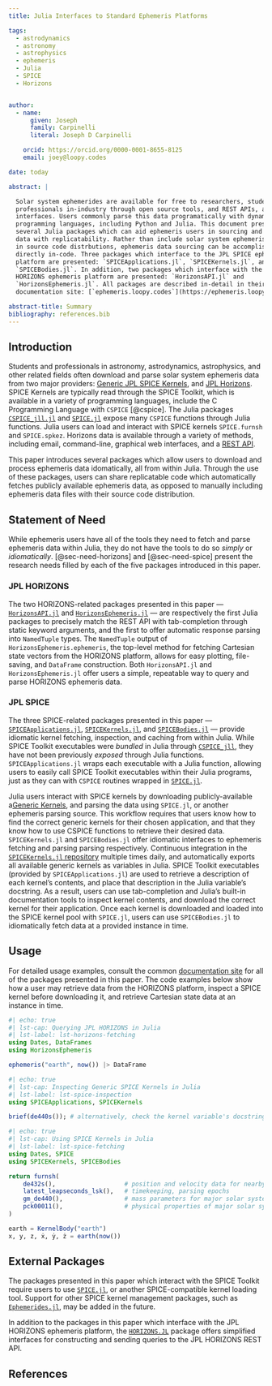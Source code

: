 ```yaml
---
title: Julia Interfaces to Standard Ephemeris Platforms

tags: 
  - astrodynamics
  - astronomy
  - astrophysics
  - ephemeris
  - Julia
  - SPICE
  - Horizons


author:
  - name:
      given: Joseph
      family: Carpinelli
      literal: Joseph D Carpinelli

    orcid: https://orcid.org/0000-0001-8655-8125
    email: joey@loopy.codes

date: today

abstract: |

  Solar system ephemerides are available for free to researchers, students, and 
  professionals in-industry through open source tools, and REST APIs, and web 
  interfaces. Users commonly parse this data programatically with dynamic 
  programming languages, including Python and Julia. This document presents
  several Julia packages which can aid ephemeris users in sourcing and parsing
  data with replicatability. Rather than include solar system ephemeris files 
  in source code distrbutions, ephemeris data sourcing can be accomplished 
  directly in-code. Three packages which interface to the JPL SPICE ephemeris
  platform are presented: `SPICEApplications.jl`, `SPICEKernels.jl`, and
  `SPICEBodies.jl`. In addition, two packages which interface with the JPL
  HORIZONS ephemeris platform are presented: `HorizonsAPI.jl` and 
  `HorizonsEphemeris.jl`. All packages are described in-detail in their common
  documentation site: [`ephemeris.loopy.codes`](https://ephemeris.loopy.codes).

abstract-title: Summary
bibliography: references.bib
---
```


## Introduction {#sec-intro}

Students and professionals in astronomy, astrodynamics, astrophysics, and other 
related fields often download and parse solar system ephemeris data from two 
major providers: 
[Generic JPL SPICE Kernels](https://naif.jpl.nasa.gov/pub/naif/generic_kernels/),
and [JPL Horizons](https://ssd.jpl.nasa.gov/horizons/). SPICE Kernels are 
typically read through the SPICE Toolkit, which is available in a variety of 
programming languages, include the C Programming Language with `CSPICE` [@cspice]. 
The Julia packages [`CSPICE_jll.jl`](https://github.com/JuliaBinaryWrappers/CSPICE_jll.jl) 
and [`SPICE.jl`](https://github.com/JuliaAstro/SPICE.jl) expose many `CSPICE` 
functions through Julia functions. Julia users can load and interact with SPICE 
kernels `SPICE.furnsh` and `SPICE.spkez`. Horizons data is available through
a variety of methods, including email, command-line, graphical web interfaces,
and a [REST API](https://ssd-api.jpl.nasa.gov/doc/horizons.html).

This paper introduces several packages which allow users to download and process 
ephemeris data idomatically, all from within Julia. Through the use of these 
packages, users can share replicatable code which automatically fetches publicly
available ephemeris data, as opposed to manually including ephemeris data files 
with their source code distribution. 

## Statement of Need {#sec-need}

While ephemeris users have all of the tools they need to fetch and parse ephemeris
data within Julia, they do not have the tools to do so _simply_ or 
_idiomatically_. [@sec-need-horizons] and [@sec-need-spice] present the research 
needs filled by each of the five packages introduced in this paper. 

### JPL HORIZONS {#sec-need-horizons}

The two HORIZONS-related packages presented in this paper --- 
[`HorizonsAPI.jl`](https://github.com/cadojo/HorizonsAPI.jl)
and [`HorizonsEphemeris.jl`](https://github.com/cadojo/HorizonsEphemeris.jl) ---
are respectively the first Julia packages to precisely match the REST API with
tab-completion through static keyword arguments, and the first to offer 
automatic response parsing into `NamedTuple` types. The `NamedTuple` output of 
`HorizonsEphemeris.ephemeris`, the top-level method for fetching Cartesian state 
vectors from the HORIZONS platform, allows for easy plotting, file-saving, and 
`DataFrame` construction. Both `HorizonsAPI.jl` and `HorizonsEphemeris.jl` offer
users a simple, repeatable way to query and parse HORIZONS ephemeris data. 

### JPL SPICE {#sec-need-spice}

The three SPICE-related packages presented in this paper ---
[`SPICEApplications.jl`](https://github.com/cadojo/SPICEApplications.jl),
[`SPICEKernels.jl`](https://github.com/cadojo/SPICEKernels.jl), and 
[`SPICEBodies.jl`](https://github.com/cadojo/SPICEBodies.jl) --- provide 
idiomatic kernel fetching, inspection, and caching from within Julia. 
While SPICE Toolkit executables were _bundled_ in Julia through 
[`CSPICE_jll`](https://github.com/JuliaBinaryWrappers/CSPICE_jll.jl), they have 
not been previously _exposed_ through Julia functions. `SPICEApplications.jl`
wraps each executable with a Julia function, allowing users to easily call 
SPICE Toolkit executables within their Julia programs, just as they can with 
`CSPICE` routines wrapped in [`SPICE.jl`](https://github.com/JuliaAstro/SPICE.jl).

Julia users interact with SPICE kernels by downloading publicly-available
a[Generic Kernels](https://naif.jpl.nasa.gov/pub/naif/generic_kernels/), and 
parsing the data using `SPICE.jl`, or another ephemeris parsing source. This 
workflow requires that users know how to find the correct generic kernels for 
their chosen application, and that they know how to use CSPICE functions to 
retrieve their desired data. `SPICEKernels.jl` and `SPICEBodies.jl` offer 
idiomatic interfaces to ephemeris fetching and parsing parsing respectively. 
Continuous integration in the 
[`SPICEKernels.jl` repository](https://github.com/cadojo/SPICEKernels.jl) 
multiple times daily, and automatically exports all available generic kernels 
as variables in Julia. SPICE Toolkit executables (provided by 
`SPICEApplications.jl`) are used to retrieve a description of each kernel's
contents, and place that description in the Julia variable's docstring. As a 
result, users can use tab-completion and Julia's built-in documentation tools
to inspect kernel contents, and download the correct kernel for their 
application. Once each kernel is downloaded and loaded into the SPICE kernel pool
with `SPICE.jl`, users can use `SPICEBodies.jl` to idiomatically fetch data at 
a provided instance in time. 

## Usage {#sec-usage}

For detailed usage examples, consult the common 
[documentation site](https://ephemeris.loopy.codes) for all of the packages 
presented in this paper. The code examples below show how a user may retrieve 
data from the HORIZONS platform, inspect a SPICE kernel before downloading it, 
and retrieve Cartesian state data at an instance in time. 

```julia
#| echo: true
#| lst-cap: Querying JPL HORIZONS in Julia 
#| lst-label: lst-horizons-fetching
using Dates, DataFrames
using HorizonsEphemeris

ephemeris("earth", now()) |> DataFrame
```

```julia
#| echo: true
#| lst-cap: Inspecting Generic SPICE Kernels in Julia
#| lst-label: lst-spice-inspection
using SPICEApplications, SPICEKernels

brief(de440s()); # alternatively, check the kernel variable's docstring: @doc(de440s)
```

```julia
#| echo: true
#| lst-cap: Using SPICE Kernels in Julia
#| lst-label: lst-spice-fetching
using Dates, SPICE
using SPICEKernels, SPICEBodies

return furnsh(
    de432s(),                   # position and velocity data for nearby planets
    latest_leapseconds_lsk(),   # timekeeping, parsing epochs
    gm_de440(),                 # mass parameters for major solar system bodies
    pck00011(),                 # physical properties of major solar system bodies
)

earth = KernelBody("earth")
x, y, z, ẋ, ẏ, ż = earth(now())
```

## External Packages

The packages presented in this paper which interact with the SPICE Toolkit 
require users to use [`SPICE.jl`](https://github.com/JuliaAstro/SPICe.jl),
or another SPICE-compatible kernel loading tool. Support for other SPICE
kernel management packages, such as 
[`Ephemerides.jl`](https://github.com/JuliaSpaceMissionDesign/Ephemerides.jl),
may be added in the future. 

In addition to the packages in this paper which interface with the JPL HORIZONS
ephemeris platform, the [`HORIZONS.JL`](https://github.com/PerezHz/HORIZONS.jl)
package offers simplified interfaces for constructing and sending queries to the
JPL HORIZONS REST API. 

## References {#sec-ref}

:::{#refs}
:::